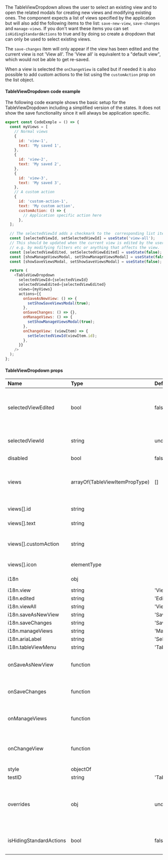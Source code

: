 The TableViewDropdown allows the user to select an existing view and to open
the related modals for creating new views and modifying existing ones. The component
expects a list of views specified by the application but will also add the following items
to the list: `save-new-view`, `save-changes` and `manage-views`. If you don't want these items
you can set `isHidingStandardActions` to true and by doing so create a dropdown that can only
be used to select existing views.

The `save-changes` item will only appear if the view has been edited and the current view
is not 'View all'. The 'View all' is equivalent to a "default view", which would not
be able to get re-saved.

When a view is selected the `onChangeView` is called but if needed it is also possible
to add custom actions to the list using the `customAction` prop on the list object.

#### TableViewDropdown code example

The following code example shows the basic setup for the TableViewDropdown including
a simplified version of the states. It does not show the save functionality since it
will always be application specific.

```js
export const CodeExmple = () => {
  const myViews = [
    // Normal views
    {
      id: 'view-1',
      text: 'My saved 1',
    },
    {
      id: 'view-2',
      text: 'My saved 2',
    },
    {
      id: 'view-3',
      text: 'My saved 3',
    },
    // A custom action
    {
      id: 'custom-action-1',
      text: 'My custom action',
      customAction: () => {
        // Application specific action here
      },
  ];

  // The selectedViewId adds a checkmark to the  corresponding list item
  const [selectedViewId, setSelectedViewId] = useState('view-all');
  // This should be updated when the current view is edited by the user,
  // e.g. by modifying filters etc or anything that affects the view.
  const [selectedViewEdited, setSelectedViewEdited] = useState(false);
  const [showManageViewsModal, setShowManageViewsModal] = useState(false);
  const [showSaveViewsModal, setShowSaveViewsModal] = useState(false);

  return (
    <TableViewDropdown
      selectedViewId={selectedViewId}
      selectedViewEdited={selectedViewEdited}
      views={myViews}
      actions={{
        onSaveAsNewView: () => {
          setShowSaveViewsModal(true);
        },
        onSaveChanges: () => {},
        onManageViews: () => {
          setShowManageViewsModal(true);
        },
        onChangeView: (viewItem) => {
          setSelectedViewId(viewItem.id);
        },
      }}
    />
  );
};
```

#### TableViewDropdown props

| Name                    | Type                           | Default             | Description                                                                   |
| :---------------------- | :----------------------------- | :------------------ | :---------------------------------------------------------------------------- |
| selectedViewEdited      | bool                           | false               | Set to true if the user has modified filters etc since the view was loaded    |
| selectedViewId          | string                         | undefined           | The id of the view that is currently selected                                 |
| disabled                | bool                           | false               |                                                                               |
| views                   | arrayOf(TableViewItemPropType) | []                  | An array of items representing the user generated views                       |
| views[].id              | string                         |                     | Required item id                                                              |
| views[].text            | string                         |                     | Required item label text                                                      |
| views[].customAction    | string                         |                     | Callback that will be called instead of the onChangeView                      |
| views[].icon            | elementType                    |                     | Icon used by the item if any                                                  |
| i18n                    | obj                            |                     | Object holding all i18n strings                                               |
| i18n.view               | string                         | 'View'              |                                                                               |
| i18n.edited             | string                         | 'Edited'            |                                                                               |
| i18n.viewAll            | string                         | 'View All'          |                                                                               |
| i18n.saveAsNewView      | string                         | 'Save as new view'  |                                                                               |
| i18n.saveChanges        | string                         | 'Save changes'      |                                                                               |
| i18n.manageViews        | string                         | 'Manage views'      |                                                                               |
| i18n.ariaLabel          | string                         | 'Select view'       |                                                                               |
| i18n.tableViewMenu      | string                         | 'Table view menu'   |                                                                               |
| onSaveAsNewView         | function                       |                     | Callback for when the user selected save new View                             |
| onSaveChanges           | function                       |                     | Callback for when the user selected save View                                 |
| onManageViews           | function                       |                     | Callback for when the user selected Manage views                              |
| onChangeView            | function                       |                     | Callback for when the current view is changed by the user                     |
| style                   | objectOf                       |                     |                                                                               |
| testID                  | string                         | 'TableViewDropdown' |                                                                               |
| overrides               | obj                            | undefined           | Used to override the internal components and props for advanced customisation |
| isHidingStandardActions | bool                           | false               | When true hides all standard action items                                     |
